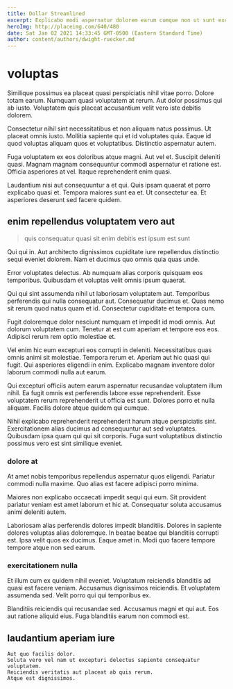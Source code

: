 ```yaml
---
title: Dollar Streamlined
excerpt: Explicabo modi aspernatur dolorem earum cumque non ut sunt excepturi. Totam nam ullam reiciendis incidunt molestias aut aspernatur voluptate. Molestiae labore dolor.
heroImg: http://placeimg.com/640/480
date: Sat Jan 02 2021 14:33:45 GMT-0500 (Eastern Standard Time)
author: content/authors/dwight-ruecker.md
---
```

# voluptas

Similique possimus ea placeat quasi perspiciatis nihil vitae porro. Dolore totam earum. Numquam quasi voluptatem at rerum. Aut dolor possimus qui ab iusto. Voluptatem quis placeat accusantium velit vero iste debitis dolorem.
  
Consectetur nihil sint necessitatibus et non aliquam natus possimus. Ut placeat omnis iusto. Mollitia sapiente qui et id voluptates quia. Eaque id quod voluptas aliquam quos et voluptatibus. Distinctio aspernatur autem.
  
Fuga voluptatem ex eos doloribus atque magni. Aut vel et. Suscipit deleniti quasi. Magnam magnam consequuntur commodi aspernatur et ratione est. Officia asperiores at vel. Itaque reprehenderit enim quasi.
  
Laudantium nisi aut consequuntur a et qui. Quis ipsam quaerat et porro explicabo quasi et. Tempora maiores sunt ea et. Ut consectetur ea. Et asperiores deserunt sed facere quidem.

## enim repellendus voluptatem vero aut

> quis consequatur quasi sit enim debitis est ipsum est sunt

Qui qui in. Aut architecto dignissimos cupiditate iure repellendus distinctio sequi eveniet dolorem. Nam et ducimus quo omnis quia quas unde.
  
Error voluptates delectus. Ab numquam alias corporis quisquam eos temporibus. Quibusdam et voluptas velit omnis ipsum quaerat.
  
Qui qui sint assumenda nihil ut laboriosam voluptatem aut. Temporibus perferendis qui nulla consequatur aut. Consequatur ducimus et. Quas nemo sit rerum quod natus quam et id. Consectetur cupiditate et tempora cum.
  
Fugit doloremque dolor nesciunt numquam et impedit id modi omnis. Aut dolorum voluptatem cum. Tenetur at est cum aperiam et tempore eos eos. Adipisci rerum rem optio molestiae et.
  
Vel enim hic eum excepturi eos corrupti in deleniti. Necessitatibus quas omnis animi sit molestiae. Tempora rerum et. Aperiam aut hic quasi qui fugit. Qui asperiores eligendi in enim. Explicabo magnam inventore dolor laborum commodi nulla aut earum.
  
Qui excepturi officiis autem earum aspernatur recusandae voluptatem illum nihil. Ea fugit omnis est perferendis labore esse reprehenderit. Esse voluptatem rerum reprehenderit ut officia est sunt. Dolores porro et nulla aliquam. Facilis dolore atque quidem qui cumque.
  
Nihil explicabo reprehenderit reprehenderit harum atque perspiciatis sint. Exercitationem alias ducimus ad consequuntur aut sed voluptates. Quibusdam ipsa quam qui qui sit corporis. Fuga sunt voluptatibus distinctio possimus vero est sint similique eveniet.

### dolore at

At amet nobis temporibus repellendus aspernatur quos eligendi. Pariatur commodi nulla maxime. Quo alias est facere adipisci porro minima.
  
Maiores non explicabo occaecati impedit sequi qui eum. Sit provident pariatur veniam est amet laborum et hic at. Consequatur soluta accusamus animi deleniti autem.
  
Laboriosam alias perferendis dolores impedit blanditiis. Dolores in sapiente dolores voluptas alias doloremque. In beatae beatae qui blanditiis corrupti est. Ipsa velit quos ex ducimus. Eaque amet in. Modi quo facere tempore tempore atque non sed earum.

### exercitationem nulla

Et illum cum ex quidem nihil eveniet. Voluptatum reiciendis blanditiis ad quasi est facere veniam. Accusamus dignissimos reiciendis. Et voluptatem assumenda sed. Velit porro qui qui temporibus ex.
  
Blanditiis reiciendis qui recusandae sed. Accusamus magni et qui aut. Eos aut ratione aliquid eius. Fuga blanditiis earum non commodi est.

## laudantium aperiam iure

```text
Aut quo facilis dolor.
Soluta vero vel nam ut excepturi delectus sapiente consequatur voluptatem.
Reiciendis veritatis aut placeat ab quis rerum.
Atque est dignissimos.
```

